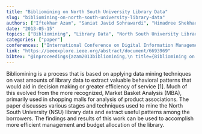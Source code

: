 ```yaml
---
title: "Bibliomining on North South University Library Data"
slug: "bibliomining-on-north-south-university-library-data"
authors: ["Iftekhar Azam", "Saniat Javid Sohrawardi", "Himadree Shekhar Das", "Md Samsul Alam", "Md Saffan Alvy", "Rashedur M Rahman"]
date: "2013-05-15"
topics: ["Bibliomining", "Library Data", "North South University Library"]
categories: ["paper"]
conferences: ["International Conference on Digital Information Management"]
link: "https://ieeexplore.ieee.org/abstract/document/6693969"
bibtex: "@inproceedings{azam2013bibliomining,\n title={Bibliomining on North South University library data},\n author={Azam, Iftekhar and Sohrawardi, Saniat Javid and Das, Himadree Shekhar and Alam, Md Samsul and Alvy, Md Saffan and Rahman, Rashedur M},\n booktitle={Eighth International Conference on Digital Information Management (ICDIM 2013)},\n pages={235--240},\n year={2013},\n organization={IEEE}\n }"
---
```


Bibliomining is a process that is based on applying data mining techniques on vast amounts of library data to extract valuable behavioral patterns that would aid in decision making or greater efficiency of service [1]. Much of this evolved from the more recognized, Market Basket Analysis (MBA), primarily used in shopping malls for analysis of product associations. The paper discusses various stages and techniques used to mine the North South University (NSU) library data and extract useful patterns among the borrowers. The findings and results of this work can be used to accomplish more efficient management and budget allocation of the library.